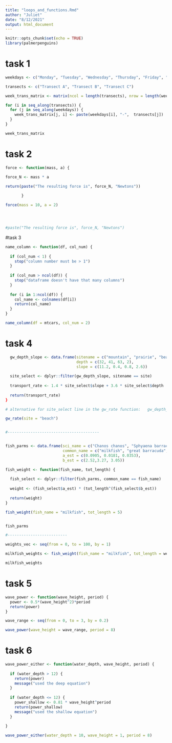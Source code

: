 ```yaml
---
title: "loops_and_functions.Rmd"
author: "Juliet"
date: "8/12/2021"
output: html_document
---
```


```r
knitr::opts_chunk$set(echo = TRUE)
library(palmerpenguins)
```

# task 1

```r
weekdays <- c("Monday", "Tuesday", "Wednesday", "Thursday", "Friday", "Saturday", "Sunday")

transects <- c("Transect A", "Transect B", "Transect C")

week_trans_matrix <- matrix(ncol = length(transects), nrow = length(weekdays))

for (i in seq_along(transects)) {
  for (j in seq_along(weekdays)) {
    week_trans_matrix[j, i] <- paste(weekdays[i], "-",  transects[j])
  }
}

week_trans_matrix

```

# task 2

```r

force <- function(mass, a) {

force_N <- mass * a

return(paste("The resulting force is", force_N, "Newtons"))
       
       }

force(mass = 10, a = 2)




#paste("The resulting force is", force_N, "Newtons")
```

#task 3

```r
name_column <- function(df, col_num) {
  
  if (col_num < 1) {
    stop("column number must be > 1")
  }
  
  if (col_num > ncol(df)) {
    stop("dataframe doesn't have that many columns")
  }
  
  for (i in 1:ncol(df)) {
    col_name <- colnames(df[i])
    return(col_name)
  }
}

name_column(df = mtcars, col_num = 2)

```

# task 4

```r

  gw_depth_slope <- data.frame(sitename = c("mountain", "prairie", "beach", "desert"),
                               depth = c(32, 41, 63, 2),
                               slope = c(11.2, 0.4, 0.8, 2.6))
                               
  site_select <- dplyr::filter(gw_depth_slope, sitename == site)
  
  transport_rate <- 1.4 * site_select$slope + 3.6 * site_select$depth
  
  return(transport_rate)
}

# alternative for site_select line in the gw_rate function:   gw_depth_slope %>% filter(sitename == site)

gw_rate(site = "beach")


#----------------------------------------


fish_parms <- data.frame(sci_name = c("Chanos chanos", "Sphyaena barracuda", "Caranx ignobilis"),
                         common_name = c("milkfish", "great barracuda", "giant trevally"),
                         a_est = c(0.0905, 0.0181, 0.0353),
                         b_est = c(2.52,3.27, 3.05))

fish_weight <- function(fish_name, tot_length) {
   
  fish_select <- dplyr::filter(fish_parms, common_name == fish_name)
  
  weight <- (fish_select$a_est) * (tot_length^(fish_select$b_est))
  
  return(weight)
}

fish_weight(fish_name = "milkfish", tot_length = 5)


fish_parms

#--------------------------

weights_vec <- seq(from = 0, to = 100, by = 1)

milkfish_weights <- fish_weight(fish_name = "milkfish", tot_length = weights_vec)

milkfish_weights

```

# task 5

```r
wave_power <- function(wave_height, period) {
  power <- 0.5*(wave_height^2)*period
  return(power)
}

wave_range <- seq(from = 0, to = 3, by = 0.2)

wave_power(wave_height = wave_range, period = 8)

```

# task 6

```r

wave_power_either <- function(water_depth, wave_height, period) {
  
  if (water_depth > 12) {
    return(power)
    message("used the deep equation")
  }
  
  if (water_depth <= 12) {
    power_shallow <- 0.81 * wave_height^period
    return(power_shallow)
    message("used the shallow equation")
  }
  
}

wave_power_either(water_depth = 10, wave_height = 1, period = 8)



```































